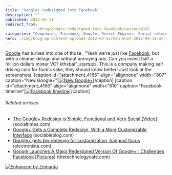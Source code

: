 ```yaml
---
title: 'Google+ redesigned into Facebook'
description: ""
published: 2012-04-11
redirect_from: 
            - /blog/google-redesigned-into-facebook/swizec/4162
categories: "Companies, Facebook, Google, Search Engines, Social network, Uncategorized"
hero: ./img/blog-wp-content-uploads-2012-04-Screen-Shot-2012-04-11-at-11.28.06-PM.png
---
```

[Google](http://google.com "Google") has turned into one of those _&quot;Yeah we&#x27;re just like [Facebook](http://facebook.com "Facebook"), but with a cleaner design and without annoying ads. Can you invest half a million dollars mister VC? kthxbai&quot;_startups. This is a company making self driving cars for fuck&#x27;s sake, they should know better! Just look at the screenshots. \[caption id=&quot;attachment_4165&quot; align=&quot;alignnone&quot; width=&quot;807&quot; caption=&quot;New Google+&quot;][![New Google+](http://swizec.com/blog/wp-content/uploads/2012/04/Screen-Shot-2012-04-11-at-11.28.06-PM.png "New Google+")](./img/blog-wp-content-uploads-2012-04-Screen-Shot-2012-04-11-at-11.28.06-PM.png)\[/caption] \[caption id=&quot;attachment_4166&quot; align=&quot;alignnone&quot; width=&quot;810&quot; caption=&quot;Facebook timeline&quot;][![Facebook timeline](http://swizec.com/blog/wp-content/uploads/2012/04/Screen-Shot-2012-04-11-at-11.27.47-PM.png "Facebook timeline")](./img/blog-wp-content-uploads-2012-04-Screen-Shot-2012-04-11-at-11.27.47-PM.png)\[/caption]

###### Related articles

- [The Google+ Redesign is Simple, Functional and Very Social \[Video\]](http://socialtimes.com/the-google-redesign-is-simple-functional-and-very-social-video_b93994) (socialtimes.com)
- [Google+ Gets a Complete Redesign, With a More Customizable Interface](http://www.sociableblog.com/2012/04/11/google-plus-gets-redesign/) (sociableblog.com)
- [Google+ gets big redesign for customization, hangout focus](http://www.electronista.com/articles/12/04/11/google.reworked.early/) (electronista.com)
- [Google Launches A Major Redesigned Version Of Google+ : Challenges Facebook \[Pictures\]](http://thetechnologycafe.com/google-launches-a-major-redesigned-version-of-google-challenges-facebook-pictures/) (thetechnologycafe.com)

[![Enhanced by Zemanta](http://img.zemanta.com/zemified_e.png?x-id=84ed8b42-97da-436e-b2e3-568f811b9515)](http://www.zemanta.com/ "Enhanced by Zemanta")